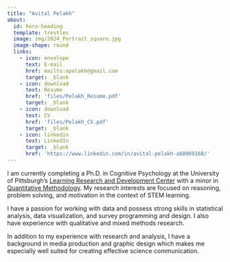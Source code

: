 ```yaml
---
title: "Avital Pelakh"
about:
  id: hero-heading
  template: trestles
  image: img/2024_Portrait_square.jpg
  image-shape: round
  links: 
    - icon: envelope
      text: E-mail
      href: mailto:apelakh@gmail.com
      target: _blank
    - icon: download
      text: Resume
      href: 'files/Pelakh_Resume.pdf'
      target: _blank
    - icon: download
      text: CV
      href: 'files/Pelakh_CV.pdf'
      target: _blank
    - icon: linkedin
      text: LinkedIn
      target: _blank
      href: 'https://www.linkedin.com/in/avital-pelakh-a68069168/'
---
```


::: {#hero-heading}
I am currently completing a Ph.D. in Cognitive Psychology at the University of Pittsburgh's [Learning Research and Development Center](https://www.lrdc.pitt.edu/people/researcher-detail.cshtml?id=2115) with a minor in [Quantitative Methodology](https://www.psychology.pitt.edu/graduate/additional-training-options/minor-quantitative-methodology). My research interests are focused on reasoning, problem solving, and motivation in the context of STEM learning.

I have a passion for working with data and possess strong skills in statistical analysis, data visualization, and survey programming and design. I also have experience with qualitative and mixed methods research.

In addition to my experience with research and analysis, I have a background in media production and graphic design which makes me especially well suited for creating effective science communication. 
:::


